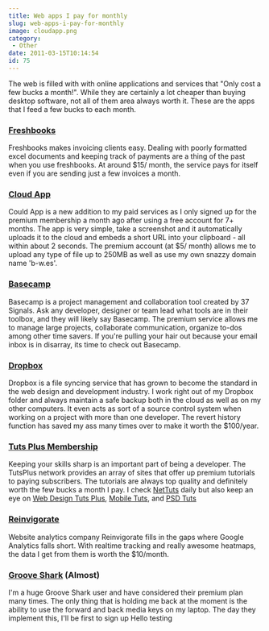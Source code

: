 ---
title: Web apps I pay for monthly
slug: web-apps-i-pay-for-monthly
image: cloudapp.png
category:
 - Other
date: 2011-03-15T10:14:54
id: 75
---

The web is filled with with online applications and services that "Only cost a few bucks a month!". While they are certainly a lot cheaper than buying desktop software, not all of them area always worth it. These are the apps that I feed a few bucks to each month.
### [Freshbooks](http://www.freshbooks.com/)
Freshbooks makes invoicing clients easy. Dealing with poorly formatted excel documents and keeping track of payments are a thing of the past when you use freshbooks. At around $15/ month, the service pays for itself even if you are sending just a few invoices a month.
### [Cloud App](http://getcloudapp.com/)
Could App is a new addition to my paid services as I only signed up for the premium membership a month ago after using a free account for 7+ months. The app is very simple, take a screenshot and it automatically uploads it to the cloud and embeds a short URL into your clipboard - all within about 2 seconds. The premium account (at $5/ month) allows me to upload any type of file up to 250MB as well as use my own snazzy domain name 'b-w.es'.
### [Basecamp](http://basecamphq.com/)
Basecamp is a project management and collaboration tool created by 37 Signals. Ask any developer, designer or team lead what tools are in their toolbox, and they will likely say Basecamp. The premium service allows me to manage large projects, collaborate communication, organize to-dos among other time savers. If you're pulling your hair out because your email inbox is in disarray, its time to check out Basecamp.
### [Dropbox](https://www.dropbox.com/)
Dropbox is a file syncing service that has grown to become the standard in the web design and development industry. I work right out of my Dropbox folder and always maintain a safe backup both in the cloud as well as on my other computers. It even acts as sort of a source control system when working on a project with more than one developer. The revert history function has saved my ass many times over to make it worth the $100/year.
### [Tuts Plus Membership](http://tutsplus.com/)
Keeping your skills sharp is an important part of being a developer. The TutsPlus network provides an array of sites that offer up premium tutorials to paying subscribers. The tutorials are always top quality and definitely worth the few bucks a month I pay. I check [NetTuts](http://net.tutsplus.com/) daily but also keep an eye on [Web Design Tuts Plus](http://webdesign.tutsplus.com/), [Mobile Tuts](http://mobile.tutsplus.com/), and [PSD Tuts](http://psd.tutsplus.com/)
### [Reinvigorate](http://reinvigorate.net/)
Website analytics company Reinvigorate fills in the gaps where Google Analytics falls short. With realtime tracking and really awesome heatmaps, the data I get from them is worth the $10/month.
### [Groove Shark](http://listen.grooveshark.com/) (Almost)
I'm a huge Groove Shark user and have considered their premium plan many times. The only thing that is holding me back at the moment is the ability to use the forward and back media keys on my laptop. The day they implement this, I'll be first to sign up
Hello testing
